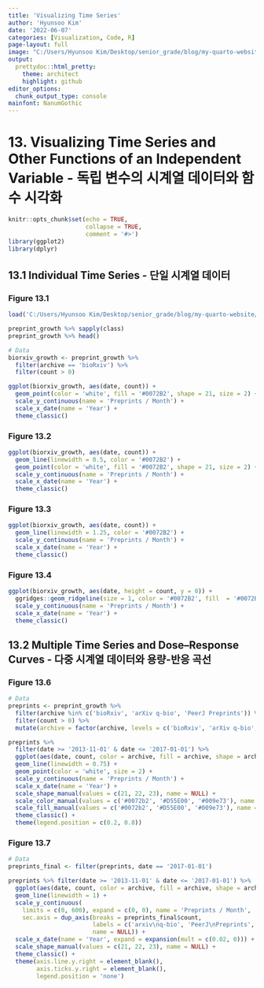 ```yaml
---
title: 'Visualizing Time Series'
author: 'Hyunsoo Kim'
date: '2022-06-07'
categories: [Visualization, Code, R]
page-layout: full
image: "C:/Users/Hyunsoo Kim/Desktop/senior_grade/blog/my-quarto-website/Data_Visualization/data/image/timeseries.png"
output:
  prettydoc::html_pretty:
    theme: architect
    highlight: github
editor_options: 
  chunk_output_type: console
mainfont: NanumGothic
---
```


# 13. Visualizing Time Series and Other Functions of an Independent Variable - 독립 변수의 시계열 데이터와 함수 시각화

```r
knitr::opts_chunk$set(echo = TRUE,
                      collapse = TRUE,
                      comment = '#>')
library(ggplot2)
library(dplyr)
```

## 13.1 Individual Time Series - 단일 시계열 데이터

### Figure 13.1

```r
load('C:/Users/Hyunsoo Kim/Desktop/senior_grade/blog/my-quarto-website/Data_Visualization/data/preprint_growth.rda')

preprint_growth %>% sapply(class)
preprint_growth %>% head()
```

```r
# Data
biorxiv_growth <- preprint_growth %>%
  filter(archive == 'bioRxiv') %>%
  filter(count > 0)

ggplot(biorxiv_growth, aes(date, count)) +
  geom_point(color = 'white', fill = '#0072B2', shape = 21, size = 2) +
  scale_y_continuous(name = 'Preprints / Month') +
  scale_x_date(name = 'Year') +
  theme_classic()
```

### Figure 13.2

```r
ggplot(biorxiv_growth, aes(date, count)) +
  geom_line(linewidth = 0.5, color = '#0072B2') +
  geom_point(color = 'white', fill = '#0072B2', shape = 21, size = 2) +
  scale_y_continuous(name = 'Preprints / Month') +
  scale_x_date(name = 'Year') +
  theme_classic()
```

### Figure 13.3

```r
ggplot(biorxiv_growth, aes(date, count)) +
  geom_line(linewidth = 1.25, color = '#0072B2') +
  scale_y_continuous(name = 'Preprints / Month') +
  scale_x_date(name = 'Year') +
  theme_classic()
```

### Figure 13.4

```r
ggplot(biorxiv_growth, aes(date, height = count, y = 0)) +
  ggridges::geom_ridgeline(size = 1, color = '#0072B2', fill  = '#0072B240') +
  scale_y_continuous(name = 'Preprints / Month') +
  scale_x_date(name = 'Year') +
  theme_classic()
```

## 13.2 Multiple Time Series and Dose--Response Curves - 다중 시계열 데이터와 용량-반응 곡선

### Figure 13.6

```r
# Data
preprints <- preprint_growth %>%
  filter(archive %in% c('bioRxiv', 'arXiv q-bio', 'PeerJ Preprints')) %>%
  filter(count > 0) %>%
  mutate(archive = factor(archive, levels = c('bioRxiv', 'arXiv q-bio', 'PeerJ Preprints')))

preprints %>%
  filter(date >= '2013-11-01' & date <= '2017-01-01') %>%
  ggplot(aes(date, count, color = archive, fill = archive, shape = archive)) + 
  geom_line(linewidth = 0.75) +
  geom_point(color = 'white', size = 2) +
  scale_y_continuous(name = 'Preprints / Month') +
  scale_x_date(name = 'Year') +
  scale_shape_manual(values = c(21, 22, 23), name = NULL) + 
  scale_color_manual(values = c('#0072b2', '#D55E00', '#009e73'), name = NULL) +
  scale_fill_manual(values = c('#0072b2', '#D55E00', '#009e73'), name = NULL) +
  theme_classic() +
  theme(legend.position = c(0.2, 0.8))
```

### Figure 13.7

```r
# Data
preprints_final <- filter(preprints, date == '2017-01-01')

preprints %>% filter(date >= '2013-11-01' & date <= '2017-01-01') %>%
  ggplot(aes(date, count, color = archive, fill = archive, shape = archive)) +
  geom_line(linewidth = 1) +
  scale_y_continuous(
    limits = c(0, 600), expand = c(0, 0), name = 'Preprints / Month',
    sec.axis = dup_axis(breaks = preprints_final$count,
                        labels = c('arxiv\nq-bio', 'PeerJ\nPreprints', 'bioRxiv'),
                        name = NULL)) +
  scale_x_date(name = 'Year', expand = expansion(mult = c(0.02, 0))) +
  scale_shape_manual(values = c(21, 22, 23), name = NULL) +
  theme_classic() +
  theme(axis.line.y.right = element_blank(),
        axis.ticks.y.right = element_blank(),
        legend.position = 'none')
```
